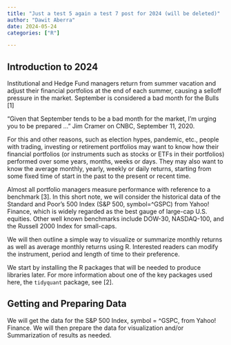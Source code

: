 ```yaml
---
title: "Just a test 5 again a test 7 post for 2024 (will be deleted)"
author: "Dawit Aberra"
date: 2024-05-24
categories: ["R"]

---
```





## Introduction to 2024

Institutional and Hedge Fund managers return from summer vacation and adjust their financial portfolios at the end of each summer, causing a selloff pressure in the market. September is considered a bad month for the Bulls [1] 

“Given that September tends to be a bad month for the market, I’m urging you to be prepared …” Jim Cramer on CNBC, September 11, 2020.

For this and other reasons, such as election hypes, pandemic, etc., people with trading, investing or retirement portfolios may want to know how their financial portfolios (or instruments such as stocks or ETFs in their portfolios) performed over some years, months, weeks or days. They may also want to know the average monthly, yearly, weekly or daily returns, starting from some fixed time of start in the past to the present or recent time. 

Almost all portfolio managers measure performance with reference to a benchmark [3]. 
In this short note, we will consider the historical data of the Standard and Poor's 500 Index (S&P 500, symbol=^GSPC) from Yahoo! Finance, which is widely regarded as the best gauge of large-cap U.S. equities. Other well known benchmarks include DOW-30, NASDAQ-100, and the Russell 2000 Index for small-caps.

We will then outline a simple way to visualize or summarize monthly returns as well as average monthly returns using R. Interested readers can modify the instrument, period and length of time to their preference.

We start by installing the R packages that  will be needed to produce libraries later. For more information about one of the key packages used here, the `tidyquant` package,  see [2]. 

## Getting and Preparing Data

We will get the data for the S&P 500 Index, symbol = ^GSPC,  from Yahoo! Finance. We will then prepare the data for visualization and/or Summarization  of results as needed. 
